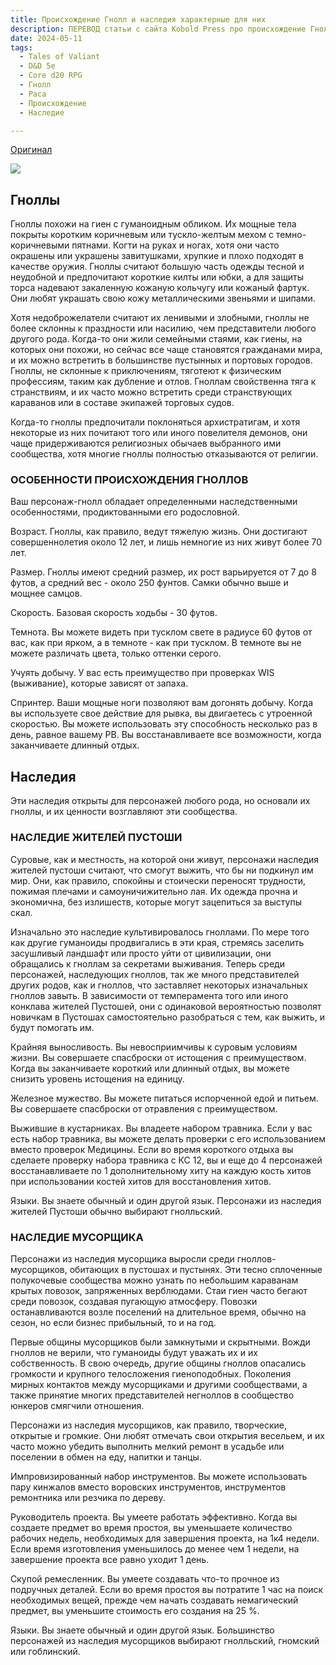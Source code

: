 ```yaml
---
title: Происхождение Гнолл и наследия характерные для них 
description: ПЕРЕВОД статьи с сайта Kobold Press про происхождение Гнолл и связанные с ним наследия для их варианта пятой редакции Tales of Valiant
date: 2024-05-11
tags:
  - Tales of Valiant
  - D&D 5e
  - Core d20 RPG
  - Гнолл
  - Раса
  - Происхождение
  - Наследие

---
```


[Оригинал](https://koboldpress.com/gnoll-lineage-and-heritages-for-the-tales-of-the-valiant-rpg/)

![](https://koboldpress.com/wp-content/uploads/2018/04/Gnoll.jpg)

## Гноллы
Гноллы похожи на гиен с гуманоидным обликом. Их мощные тела покрыты коротким коричневым или тускло-желтым мехом с темно-коричневыми пятнами. Когти на руках и ногах, хотя они часто окрашены или украшены завитушками, хрупкие и плохо подходят в качестве оружия. Гноллы считают большую часть одежды тесной и неудобной и предпочитают короткие килты или юбки, а для защиты торса надевают закаленную кожаную кольчугу или кожаный фартук. Они любят украшать свою кожу металлическими звеньями и шипами.

Хотя недоброжелатели считают их ленивыми и злобными, гноллы не более склонны к праздности или насилию, чем представители любого другого рода. Когда-то они жили семейными стаями, как гиены, на которых они похожи, но сейчас все чаще становятся гражданами мира, и их можно встретить в большинстве пустынных и портовых городов. Гноллы, не склонные к приключениям, тяготеют к физическим профессиям, таким как дубление и отлов. Гноллам свойственна тяга к странствиям, и их часто можно встретить среди странствующих караванов или в составе экипажей торговых судов.

Когда-то гноллы предпочитали поклоняться архистратигам, и хотя некоторые из них почитают того или иного повелителя демонов, они чаще придерживаются религиозных обычаев выбранного ими сообщества, хотя многие гноллы полностью отказываются от религии.

### ОСОБЕННОСТИ ПРОИСХОЖДЕНИЯ ГНОЛЛОВ
Ваш персонаж-гнолл обладает определенными наследственными особенностями, продиктованными его родословной.

Возраст. Гноллы, как правило, ведут тяжелую жизнь. Они достигают совершеннолетия около 12 лет, и лишь немногие из них живут более 70 лет.

Размер. Гноллы имеют средний размер, их рост варьируется от 7 до 8 футов, а средний вес - около 250 фунтов. Самки обычно выше и мощнее самцов.

Скорость. Базовая скорость ходьбы - 30 футов.

Темнота. Вы можете видеть при тусклом свете в радиусе 60 футов от вас, как при ярком, а в темноте - как при тусклом. В темноте вы не можете различать цвета, только оттенки серого.

Учуять добычу. У вас есть преимущество при проверках WIS (выживание), которые зависят от запаха.

Спринтер. Ваши мощные ноги позволяют вам догонять добычу. Когда вы используете свое действие для рывка, вы двигаетесь с утроенной скоростью. Вы можете использовать эту способность несколько раз в день, равное вашему PB. Вы восстанавливаете все возможности, когда заканчиваете длинный отдых.

## Наследия
Эти наследия открыты для персонажей любого рода, но основали их гноллы, и их ценности возглавляют эти сообщества.

### НАСЛЕДИЕ ЖИТЕЛЕЙ ПУСТОШИ
Суровые, как и местность, на которой они живут, персонажи наследия жителей пустоши считают, что смогут выжить, что бы ни подкинул им мир. Они, как правило, спокойны и стоически переносят трудности, пожимая плечами и самоуничижительно лая. Их одежда прочна и экономична, без излишеств, которые могут зацепиться за выступы скал.

Изначально это наследие культивировалось гноллами. По мере того как другие гуманоиды продвигались в эти края, стремясь заселить засушливый ландшафт или просто уйти от цивилизации, они обращались к гноллам за секретами выживания. Теперь среди персонажей, наследующих гноллов, так же много представителей других родов, как и гноллов, что заставляет некоторых изначальных гноллов завыть. В зависимости от темперамента того или иного конклава жителей Пустошей, они с одинаковой вероятностью позволят новичкам в Пустошах самостоятельно разобраться с тем, как выжить, и будут помогать им.

Крайняя выносливость. Вы невосприимчивы к суровым условиям жизни. Вы совершаете спасброски от истощения с преимуществом. Когда вы заканчиваете короткий или длинный отдых, вы можете снизить уровень истощения на единицу.

Железное мужество. Вы можете питаться испорченной едой и питьем. Вы совершаете спасброски от отравления с преимуществом. 

Выжившие в кустарниках. Вы владеете набором травника. Если у вас есть набор травника, вы можете делать проверки с его использованием вместо проверок Медицины. Если во время короткого отдыха вы сделаете проверку набора травника с КС 12, вы и еще до 4 персонажей восстанавливаете по 1 дополнительному хиту на каждую кость хитов при использовании костей хитов для восстановления хитов.

Языки. Вы знаете обычный и один другой язык. Персонажи из наследия жителей Пустоши обычно выбирают гнолльский.

### НАСЛЕДИЕ МУСОРЩИКА
Персонажи из наследия мусорщика выросли среди гноллов-мусорщиков, обитающих в пустошах и пустынях. Эти тесно сплоченные полукочевые сообщества можно узнать по небольшим караванам крытых повозок, запряженных верблюдами. Стаи гиен часто бегают среди повозок, создавая пугающую атмосферу. Повозки останавливаются возле поселений на длительное время, обычно на сезон, но если бизнес прибыльный, то и на год.

Первые общины мусорщиков были замкнутыми и скрытными. Вожди гноллов не верили, что гуманоиды будут уважать их и их собственность. В свою очередь, другие общины гноллов опасались громкости и крупного телосложения гиеноподобных. Поколения мирных контактов между мусорщиками и другими сообществами, а также принятие многих представителей негноллов в сообщество юнкеров смягчили отношения.

Персонажи из наследия мусорщиков, как правило, творческие, открытые и громкие. Они любят отмечать свои открытия весельем, и их часто можно убедить выполнить мелкий ремонт в усадьбе или поселении в обмен на еду, напитки и танцы.

Импровизированный набор инструментов. Вы можете использовать пару кинжалов вместо воровских инструментов, инструментов ремонтника или резчика по дереву.

Руководитель проекта. Вы умеете работать эффективно. Когда вы создаете предмет во время простоя, вы уменьшаете количество рабочих недель, необходимых для завершения проекта, на 1к4 недели. Если время изготовления уменьшилось до менее чем 1 недели, на завершение проекта все равно уходит 1 день.

Скупой ремесленник. Вы умеете создавать что-то прочное из подручных деталей. Если во время простоя вы потратите 1 час на поиск необходимых вещей, прежде чем начать создавать немагический предмет, вы уменьшите стоимость его создания на 25 %.

Языки. Вы знаете обычный и один другой язык. Большинство персонажей из наследия мусорщиков выбирают гнолльский, гномский или гоблинский.
